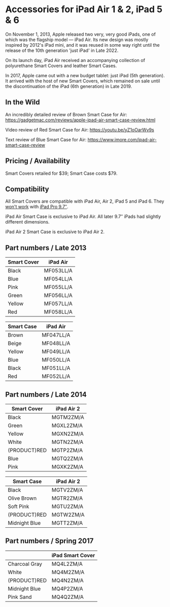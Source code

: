 # Accessories for iPad Air 1 & 2, iPad 5 & 6

On November 1, 2013, Apple released two very, very good iPads, one of which was the flagship model — iPad Air.
Its new design was mostly inspired by 2012's iPad mini, and it was reused in some way right until the release of the 10th generation 'just iPad' in Late 2022.

On its launch day, iPad Air received an accompanying collection of polyurethane Smart Covers and leather Smart Cases.

In 2017, Apple came out with a new budget tablet: just iPad (5th generation). It arrived with the host of new Smart Covers, which remained on sale until the discontinuation of the iPad (6th generation) in Late 2019.

## In the Wild

An incredibly detailed review of Brown Smart Case for Air: https://gadgetmac.com/reviews/apple-ipad-air-smart-case-review.html

Video review of Red Smart Case for Air: https://youtu.be/yZ1oOarWv9s

Text review of Blue Smart Case for Air: https://www.imore.com/ipad-air-smart-case-review

## Pricing / Availability

Smart Covers retailed for $39; Smart Case costs $79.

## Compatibility

All Smart Covers are compatible with iPad Air, Air 2, iPad 5 and iPad 6. They [won't work](https://www.businessinsider.com/old-apple-smart-covers-wont-work-with-new-ipads-because-of-magnets-2016-4) with [iPad Pro 9.7″](/ipad_pro97).

iPad Air Smart Case is exclusive to iPad Air. All later 9.7″ iPads had slightly different dimensions.

iPad Air 2 Smart Case is exclusive to iPad Air 2.

## Part numbers / Late 2013

| Smart Cover | iPad Air  |
| ----------- | --------- |
| Black       | MF053LL/A |
| Blue        | MF054LL/A |
| Pink        | MF055LL/A |
| Green       | MF056LL/A |
| Yellow      | MF057LL/A |
| Red         | MF058LL/A |

| Smart Case | iPad Air  |
| ---------- | --------- |
| Brown      | MF047LL/A |
| Beige      | MF048LL/A |
| Yellow     | MF049LL/A |
| Blue       | MF050LL/A |
| Black      | MF051LL/A |
| Red        | MF052LL/A |

## Part numbers / Late 2014

| Smart Cover  | iPad Air 2 |
| ------------ | ---------- |
| Black        | MGTM2ZM/A  |
| Green        | MGXL2ZM/A  |
| Yellow       | MGXN2ZM/A  |
| White        | MGTN2ZM/A  |
| (PRODUCT)RED | MGTP2ZM/A  |
| Blue         | MGTQ2ZM/A  |
| Pink         | MGXK2ZM/A  |

| Smart Case    | iPad Air 2 |
| ------------- | ---------- |
| Black         | MGTV2ZM/A  |
| Olive Brown   | MGTR2ZM/A  |
| Soft Pink     | MGTU2ZM/A  |
| (PRODUCT)RED  | MGTW2ZM/A  |
| Midnight Blue | MGTT2ZM/A  |

## Part numbers / Spring 2017

|               | iPad Smart Cover |
| ------------- | ---------------- |
| Charcoal Gray | MQ4L2ZM/A        |
| White         | MQ4M2ZM/A        |
| (PRODUCT)RED  | MQ4N2ZM/A        |
| Midnight Blue | MQ4P2ZM/A        |
| Pink Sand     | MQ4Q2ZM/A        |
